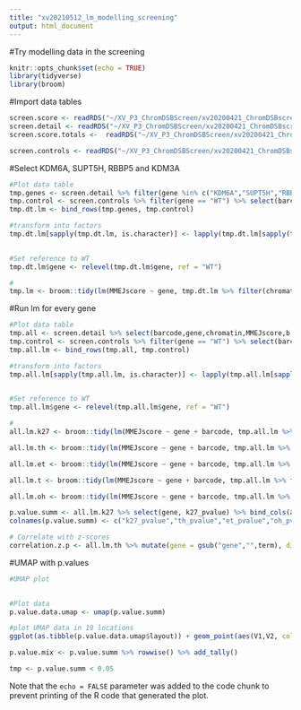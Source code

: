 ```yaml
---
title: "xv20210512_lm_modelling_screening"
output: html_document
---
```

#Try modelling data in the screening

```r
knitr::opts_chunk$set(echo = TRUE)
library(tidyverse)
library(broom)
```

#Import data tables
```r
screen.score <- readRDS("~/XV_P3_ChromDSBScreen/xv20200421_ChromDSBscreen/data/xv20201014_frozen_chz_scores_dcast.rds")
screen.detail <- readRDS("~/XV_P3_ChromDSBScreen/xv20200421_ChromDSBscreen/data/xv20201014_frozen_chz_scores_mmej.rds")
screen.score.totals <-  readRDS("~/XV_P3_ChromDSBScreen/xv20200421_ChromDSBscreen/data/xv20201014_frozen_chz_scores_dcast.rds")

screen.controls <- readRDS("~/XV_P3_ChromDSBScreen/xv20200421_ChromDSBscreen/data/xv20201014_frozen_chz_scores_controls.rds")
```

#Select KDM6A, SUPT5H, RBBP5 and KDM3A

```r
#Plot data table
tmp.genes <- screen.detail %>% filter(gene %in% c("KDM6A","SUPT5H","RBBP5","KDM3A","ASH2L","ING1","JARID2")) %>% select(barcode,gene,chromatin,MMEJscore,b.rep,t.rep)
tmp.control <- screen.controls %>% filter(gene == "WT") %>% select(barcode,gene,chromatin,MMEJscore,b.rep,t.rep)
tmp.dt.lm <- bind_rows(tmp.genes, tmp.control)

#transform into factors
tmp.dt.lm[sapply(tmp.dt.lm, is.character)] <- lapply(tmp.dt.lm[sapply(tmp.dt.lm, is.character)], 
                                                                                        as.factor)

#Set reference to WT
tmp.dt.lm$gene <- relevel(tmp.dt.lm$gene, ref = "WT")

#
tmp.lm <- broom::tidy(lm(MMEJscore ~ gene, tmp.dt.lm %>% filter(chromatin == "H3K27me3")))

```

#Run lm for every gene
```r
#Plot data table
tmp.all <- screen.detail %>% select(barcode,gene,chromatin,MMEJscore,b.rep,t.rep)
tmp.control <- screen.controls %>% filter(gene == "WT") %>% select(barcode,gene,chromatin,MMEJscore,b.rep,t.rep)
tmp.all.lm <- bind_rows(tmp.all, tmp.control)

#transform into factors
tmp.all.lm[sapply(tmp.all.lm, is.character)] <- lapply(tmp.all.lm[sapply(tmp.all.lm, is.character)], 
                                                                                        as.factor)

#Set reference to WT
tmp.all.lm$gene <- relevel(tmp.all.lm$gene, ref = "WT")

#
all.lm.k27 <- broom::tidy(lm(MMEJscore ~ gene + barcode, tmp.all.lm %>% filter(chromatin == "H3K27me3"))) %>% mutate(gene = gsub("gene","",term), k27_pvalue = p.adjust(p.value, method = "fdr")) %>% filter(grepl("gene",term))

all.lm.th <- broom::tidy(lm(MMEJscore ~ gene + barcode, tmp.all.lm %>% filter(chromatin == "late_replicating-LAD-H3K9me2"))) %>% mutate(gene = gsub("gene","",term), th_pvalue = p.adjust(p.value, method = "fdr")) %>% filter(grepl("gene",term))

all.lm.et <- broom::tidy(lm(MMEJscore ~ gene + barcode, tmp.all.lm %>% filter(chromatin == "euchromatin-transcription"))) %>% mutate(gene = gsub("gene","",term), et_pvalue = p.adjust(p.value, method = "fdr")) %>% filter(grepl("gene",term))

all.lm.t <- broom::tidy(lm(MMEJscore ~ gene + barcode, tmp.all.lm %>% filter(chromatin == "transcription"))) %>% mutate(gene = gsub("gene","",term), t_pvalue = p.adjust(p.value, method = "fdr")) %>% filter(grepl("gene",term))

all.lm.oh <- broom::tidy(lm(MMEJscore ~ gene + barcode, tmp.all.lm %>% filter(chromatin == "other-heterochromatin"))) %>% mutate(gene = gsub("gene","",term), oh_pvalue = p.adjust(p.value, method = "fdr")) %>% filter(grepl("gene",term))

p.value.summ <- all.lm.k27 %>% select(gene, k27_pvalue) %>% bind_cols(all.lm.th$th_pvalue,all.lm.et$et_pvalue, all.lm.oh$oh_pvalue, all.lm.t$t_pvalue) %>% column_to_rownames(var = "gene")
colnames(p.value.summ) <- c("k27_pvalue","th_pvalue","et_pvalue","oh_pvalue","t_pvalue")

# Correlate with z-scores
correlation.z.p <- all.lm.th %>% mutate(gene = gsub("gene","",term), diff = 0.450 + estimate) %>% left_join(screen.detail %>% filter(chromatin == "late_replicating-LAD-H3K9me2") %>% select(gene,barcode,mmej.SCscore,MMEJscore)) %>% distinct() %>% mutate(hit.p.value = p.value < 0.05, hit.z.score = abs(mmej.SCscore) > 1.65, discrepant = abs(mmej.SCscore) > 1.65 & p.value > 0.05) %>% mutate(adj.p.value = p.adjust(p.value, method = "fdr"))

```

#UMAP with p.values

```r
#UMAP plot
  

#Plot data
p.value.data.umap <- umap(p.value.summ)

#plot UMAP data in 19 locations
ggplot(as.tibble(p.value.data.umap$layout)) + geom_point(aes(V1,V2, color = p.value.summ$k27_pvalue < 0.1))

p.value.mix <- p.value.summ %>% rowwise() %>% add_tally()

tmp <- p.value.summ < 0.05 
```

Note that the `echo = FALSE` parameter was added to the code chunk to prevent printing of the R code that generated the plot.
